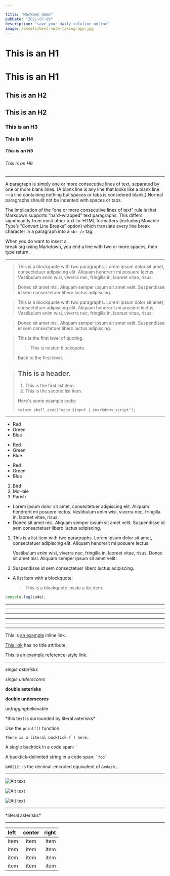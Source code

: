 ```yaml
---

title: "Markown demo"
pubDate: "2021-07-09"
description: "save your daily solution online"
image: /assets/best-note-taking-app.jpg
---
```


# This is an H1

# This is an H1

## This is an H2

## This is an H2

### This is an H3

#### This is an H4

##### This is an H5

###### This is an H6

---

A paragraph is simply one or more consecutive lines of text, separated by one or more blank lines. (A blank line is any line that looks like a blank line — a line containing nothing but spaces or tabs is considered blank.) Normal paragraphs should not be indented with spaces or tabs.

The implication of the “one or more consecutive lines of text” rule is that Markdown supports “hard-wrapped” text paragraphs. This differs significantly from most other text-to-HTML formatters (including Movable Type’s “Convert Line Breaks” option) which translate every line break character in a paragraph into a `<br />` tag.

When you do want to insert a <br /> break tag using Markdown, you end a line with two or more spaces, then type return.

---

> This is a blockquote with two paragraphs. Lorem ipsum dolor sit amet,
> consectetuer adipiscing elit. Aliquam hendrerit mi posuere lectus.
> Vestibulum enim wisi, viverra nec, fringilla in, laoreet vitae, risus.
>
> Donec sit amet nisl. Aliquam semper ipsum sit amet velit. Suspendisse
> id sem consectetuer libero luctus adipiscing.

> This is a blockquote with two paragraphs. Lorem ipsum dolor sit amet,
> consectetuer adipiscing elit. Aliquam hendrerit mi posuere lectus.
> Vestibulum enim wisi, viverra nec, fringilla in, laoreet vitae, risus.

> Donec sit amet nisl. Aliquam semper ipsum sit amet velit. Suspendisse
> id sem consectetuer libero luctus adipiscing.

> This is the first level of quoting.
>
> > This is nested blockquote.
>
> Back to the first level.

> ## This is a header.
>
> 1.  This is the first list item.
> 2.  This is the second list item.
>
> Here's some example code:
>
>     return shell_exec("echo $input | $markdown_script");

---

- Red
- Green
- Blue

* Red
* Green
* Blue

- Red
- Green
- Blue

1.  Bird
2.  McHale
3.  Parish

- Lorem ipsum dolor sit amet, consectetuer adipiscing elit.
  Aliquam hendrerit mi posuere lectus. Vestibulum enim wisi,
  viverra nec, fringilla in, laoreet vitae, risus.
- Donec sit amet nisl. Aliquam semper ipsum sit amet velit.
  Suspendisse id sem consectetuer libero luctus adipiscing.

1.  This is a list item with two paragraphs. Lorem ipsum dolor
    sit amet, consectetuer adipiscing elit. Aliquam hendrerit
    mi posuere lectus.

    Vestibulum enim wisi, viverra nec, fringilla in, laoreet
    vitae, risus. Donec sit amet nisl. Aliquam semper ipsum
    sit amet velit.

2.  Suspendisse id sem consectetuer libero luctus adipiscing.

- A list item with a blockquote:

  > This is a blockquote
  > inside a list item.

```js
console.log(code);
```

---

---

---

---

---

---

This is [an example](http://example.com/ "Title") inline link.

[This link](http://example.net/) has no title attribute.

This is [an example][id] reference-style link.

[foo]: http://example.com/ "Optional Title Here"
[foo]: http://example.com/ "Optional Title Here"
[foo]: http://example.com/ "Optional Title Here"

---

_single asterisks_

_single underscores_

**double asterisks**

**double underscores**

un*frigging*believable

\*this text is surrounded by literal asterisks\*

Use the `printf()` function.

`` There is a literal backtick (`) here. ``

A single backtick in a code span: `` ` ``

A backtick-delimited string in a code span: `` `foo` ``

`&#8212;` is the decimal-encoded equivalent of `&mdash;`.

---

![Alt text](/path/to/img.jpg)

![Alt text](/path/to/img.jpg "Optional title")

![Alt text][id]

[id]: url/to/image "Optional title attribute"

---

\*literal asterisks\*

---

| left | center | right |
| :--- | :----: | ----: |
| item |  item  |  item |
| item |  item  |  item |
| item |  item  |  item |
| item |  item  |  item |
